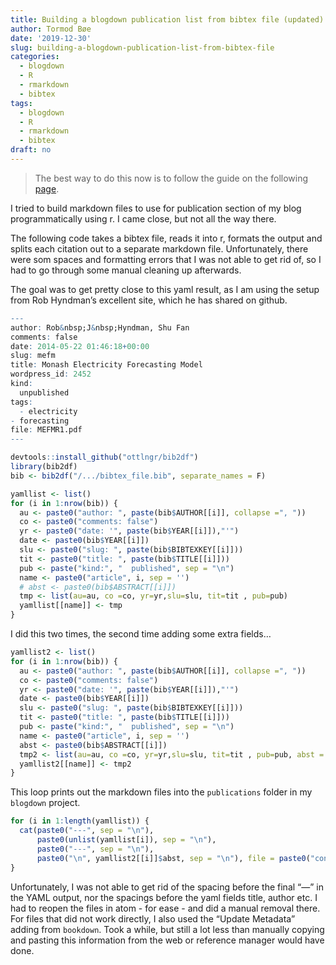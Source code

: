 ```yaml
---
title: Building a blogdown publication list from bibtex file (updated)
author: Tormod Bøe
date: '2019-12-30'
slug: building-a-blogdown-publication-list-from-bibtex-file
categories:
  - blogdown
  - R
  - rmarkdown
  - bibtex
tags:
  - blogdown
  - R
  - rmarkdown
  - bibtex
draft: no
---
```


> The best way to do this now is to follow the guide on the following [page](https://sourcethemes.com/academic/docs/managing-content/#create-a-publication).


I tried to build markdown files to use for publication section of my blog programmatically using r. I came close, but not all the way there. 

The following code takes a bibtex file, reads it into r, formats the output and splits each citation out to a separate markdown file. Unfortunately, there were som spaces and formatting errors that I was not able to get rid of, so I had to go through some manual cleaning up afterwards.

The goal was to get pretty close to this yaml result, as I am using the setup from Rob Hyndman's excellent site, which he has shared on github. 

```r
---
author: Rob&nbsp;J&nbsp;Hyndman, Shu Fan
comments: false
date: 2014-05-22 01:46:18+00:00
slug: mefm
title: Monash Electricity Forecasting Model
wordpress_id: 2452
kind:
  unpublished
tags:
  - electricity
- forecasting
file: MEFMR1.pdf
---
```

```r
devtools::install_github("ottlngr/bib2df")
library(bib2df)
bib <- bib2df("/.../bibtex_file.bib", separate_names = F)
```

```r
yamllist <- list()
for (i in 1:nrow(bib)) { 
  au <- paste0("author: ", paste(bib$AUTHOR[[i]], collapse =", "))
  co <- paste0("comments: false")
  yr <- paste0("date: '", paste(bib$YEAR[[i]]),"'")
  date <- paste0(bib$YEAR[[i]])
  slu <- paste0("slug: ", paste(bib$BIBTEXKEY[[i]]))
  tit <- paste0("title: ", paste(bib$TITLE[[i]]))
  pub <- paste("kind:", "  published", sep = "\n")
  name <- paste0("article", i, sep = '')
  # abst <- paste0(bib$ABSTRACT[[i]])
  tmp <- list(au=au, co =co, yr=yr,slu=slu, tit=tit , pub=pub)
  yamllist[[name]] <- tmp
}
```

I did this two times, the second time adding some extra fields... 

```r
yamllist2 <- list()
for (i in 1:nrow(bib)) { 
  au <- paste0("author: ", paste(bib$AUTHOR[[i]], collapse =", "))
  co <- paste0("comments: false")
  yr <- paste0("date: '", paste(bib$YEAR[[i]]),"'")
  date <- paste0(bib$YEAR[[i]])
  slu <- paste0("slug: ", paste(bib$BIBTEXKEY[[i]]))
  tit <- paste0("title: ", paste(bib$TITLE[[i]]))
  pub <- paste("kind:", "  published", sep = "\n")
  name <- paste0("article", i, sep = '')
  abst <- paste0(bib$ABSTRACT[[i]])
  tmp2 <- list(au=au, co =co, yr=yr,slu=slu, tit=tit , pub=pub, abst = abst, date = date)
  yamllist2[[name]] <- tmp2
}
```

This loop prints out the markdown files into the `publications` folder in my `blogdown` project.

```r
for (i in 1:length(yamllist)) {
  cat(paste0("---", sep = "\n"),
      paste0(unlist(yamllist[i]), sep = "\n"), 
      paste0("---", sep = "\n"), 
      paste0("\n", yamllist2[[i]]$abst, sep = "\n"), file = paste0("content/publications/", yamllist2[[i]]$date, "-01-01-", names(yamllist)[i], ".md"))
}
```

Unfortunately, I was not able to get rid of the spacing before the final "---" in the YAML output, nor the spacings before the yaml fields title, author etc. I had to reopen the files in atom - for ease - and did a manual removal there. For files that did not work directly, I also used the "Update Metadata" adding from `bookdown`. Took a while, but still a lot less than manually copying and pasting this information from the web or reference manager would have done. 






